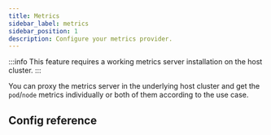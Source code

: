 ```yaml
---
title: Metrics
sidebar_label: metrics
sidebar_position: 1
description: Configure your metrics provider.
---
```



:::info
This feature requires a working metrics server installation on the host cluster.
:::

You can proxy the metrics server in the underlying host cluster and get the `pod`/`node` metrics individually or both of them according to the use case. 

## Config reference

<Metrics/>
